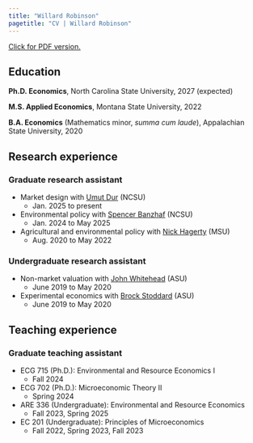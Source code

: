 ```yaml
---
title: "Willard Robinson"
pagetitle: "CV | Willard Robinson"
---
```


[Click for PDF version.](cv/robinson-cv.pdf)

## Education

**Ph.D. Economics**, North Carolina State University, 2027 (expected)

**M.S. Applied Economics**, Montana State University, 2022

**B.A. Economics** (Mathematics minor, *summa cum laude*), Appalachian State University, 2020

## Research experience

### Graduate research assistant

* Market design with [Umut Dur](https://sites.google.com/site/umutdur/) (NCSU)
  * Jan. 2025 to present
* Environmental policy with [Spencer Banzhaf](https://spencerbanzhaf.wordpress.ncsu.edu/) (NCSU)
  * Jan. 2024 to May 2025
* Agricultural and environmental policy with [Nick Hagerty](https://www.nickhagerty.com/) (MSU)
  * Aug. 2020 to May 2022
  
### Undergraduate research assistant

* Non-market valuation with [John Whitehead](https://economics.appstate.edu/directory/john-whitehead-phd) (ASU)
  * June 2019 to May 2020
* Experimental economics with [Brock Stoddard](https://sites.google.com/a/appstate.edu/brock_stoddard/home) (ASU)
  * June 2019 to May 2020

## Teaching experience

### Graduate teaching assistant

* ECG 715 (Ph.D.): Environmental and Resource Economics I
  * Fall 2024
* ECG 702 (Ph.D.): Microeconomic Theory II
  * Spring 2024
* ARE 336 (Undergraduate): Environmental and Resource Economics
  * Fall 2023, Spring 2025
* EC 201 (Undergraduate): Principles of Microeconomics
  * Fall 2022, Spring 2023, Fall 2023
